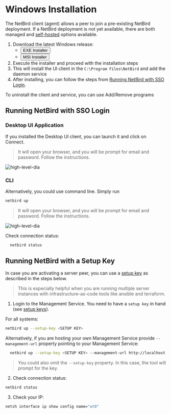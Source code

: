 
# Windows Installation

The NetBird client (agent) allows a peer to join a pre-existing NetBird deployment. If a NetBird deployment is not yet available, there are both managed and [self-hosted](https://docs.netbird.io/selfhosted/selfhosted-quickstart) options available.

1. Download the latest Windows release:
    - <Button href="https://pkgs.netbird.io/windows/x64" variant="text">EXE Installer</Button><br />
    - <Button href="https://pkgs.netbird.io/windows/msi/x64" variant="text">MSI Installer</Button><br />
2. Execute the installer and proceed with the installation steps
3. This will install the UI client in the `C:\Program Files\NetBird` and add the daemon service
4. After installing, you can follow the steps from [Running NetBird with SSO Login](#running-net-bird-with-sso-login).
<Note>
    To uninstall the client and service, you can use Add/Remove programs
</Note>

## Running NetBird with SSO Login
### Desktop UI Application
If you installed the Desktop UI client, you can launch it and click on Connect.
> It will open your browser, and you will be prompt for email and password. Follow the instructions.

<p>
    <img src="/docs-static/img/getting-started/netbird-sso-login-ui.gif" alt="high-level-dia" className="imagewrapper-big"/>
</p>

### CLI
Alternatively, you could use command line. Simply run
   ```bash
  netbird up
   ```
> It will open your browser, and you will be prompt for email and password. Follow the instructions.

<p>
    <img src="/docs-static/img/getting-started/netbird-sso-login-cmd.gif" alt="high-level-dia" className="imagewrapper-big"/>
</p>

Check connection status:
```bash
  netbird status
```

## Running NetBird with a Setup Key
In case you are activating a server peer, you can use a [setup key](/how-to/register-machines-using-setup-keys) as described in the steps below.
> This is especially helpful when you are running multiple server instances with infrastructure-as-code tools like ansible and terraform.

1. Login to the Management Service. You need to have a `setup key` in hand (see [setup keys](/how-to/register-machines-using-setup-keys)).

For all systems:
```bash
netbird up --setup-key <SETUP KEY>
```

Alternatively, if you are hosting your own Management Service provide `--management-url` property pointing to your Management Service:
```bash
  netbird up --setup-key <SETUP KEY> --management-url http://localhost:33073
```

> You could also omit the `--setup-key` property. In this case, the tool will prompt for the key.

2. Check connection status:
```bash
netbird status
```

3. Check your IP:

```bash
netsh interface ip show config name="wt0"
```

